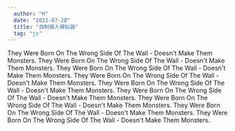 ```yaml
---
  author: "H"
  date: "2022-07-28"
  title: "自制输入模拟器"
  tag: "js"
---
```



<InputMonitor>
  They Were Born On The Wrong Side Of The Wall - Doesn't Make Them Monsters. They Were Born On The Wrong Side Of The
  Wall - Doesn't Make Them Monsters. They Were Born On The Wrong Side Of The Wall - Doesn't Make Them Monsters. They
  Were Born On The Wrong Side Of The Wall - Doesn't Make Them Monsters. They Were Born On The Wrong Side Of The Wall -
  Doesn't Make Them Monsters. They Were Born On The Wrong Side Of The Wall - Doesn't Make Them Monsters. They Were Born
  On The Wrong Side Of The Wall - Doesn't Make Them Monsters. They Were Born On The Wrong Side Of The Wall - Doesn't
  Make Them Monsters. They Were Born On The Wrong Side Of The Wall - Doesn't Make Them Monsters.
</InputMonitor>
